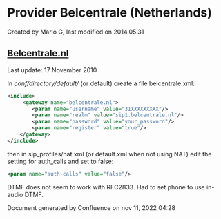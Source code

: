 
# Provider Belcentrale (Netherlands) 

 Created by  Mario G, last modified on 2014.05.31

## [Belcentrale.nl](http://Belcentrale.nl)

Last update: 17 November 2010

In _conf/directory/default/_ (or default) create a file belcentrale.xml:

```xml
<include>
     <gateway name="belcentrale.nl">
        <param name="username" value="31XXXXXXXXX"/>
        <param name="realm" value="sip1.belcentrale.nl"/>
        <param name="password" value="your_password"/>
        <param name="register" value="true"/>
    </gateway>
</include> 
```

then in sip\_profiles/nat.xml (or default.xml when not using NAT) edit the setting for auth\_calls and set to false:

```xml
<param name="auth-calls" value="false"/>
```

DTMF does not seem to work with RFC2833\. Had to set phone to use in-audio DTMF.

Document generated by Confluence on nov 11, 2022 04:28
